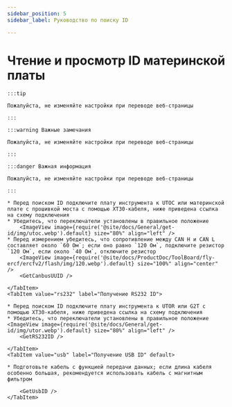 ```yaml
---
sidebar_position: 5
sidebar_label: Руководство по поиску ID

---
```










# Чтение и просмотр ID материнской платы

    :::tip

    Пожалуйста, не изменяйте настройки при переводе веб-страницы

    :::

    :::warning Важные замечания

    Пожалуйста, не изменяйте настройки при переводе веб-страницы

    :::

    :::danger Важная информация

    Пожалуйста, не изменяйте настройки при переводе веб-страницы

    :::

<Tabs>
    <TabItem value="can" label="Получение CANBus UUID">

    * Перед поиском ID подключите плату инструмента к UTOC или материнской плате с прошивкой моста с помощью XT30-кабеля, ниже приведена ссылка на схему подключения
    * Убедитесь, что переключатели установлены в правильное положение
        <ImageView image={require('@site/docs/General/get-id/img/utoc.webp').default} size="80%" align="left" />
    * Перед измерением убедитесь, что сопротивление между CAN H и CAN L составляет около `60 Ом`; если оно равно `120 Ом`, подключите резистор `120 Ом`, если около `40 Ом`, отключите резистор
        <ImageView image={require('@site/docs/ProductDoc/ToolBoard/fly-ercf/ercfv2/flash/img/120.webp').default} size="100%" align="center" />
        <GetCanbusUUID />

    </TabItem>
    <TabItem value="rs232" label="Получение RS232 ID">

    * Перед поиском ID подключите плату инструмента к UTOR или G2T с помощью XT30-кабеля, ниже приведена ссылка на схему подключения
    * Убедитесь, что переключатели установлены в правильное положение
    <ImageView image={require('@site/docs/General/get-id/img/utor.webp').default} size="80%" align="left" />              
        <GetRS232ID />

    </TabItem>
    <TabItem value="usb" label="Получение USB ID" default>
        
    * Подготовьте кабель с функцией передачи данных; если длина кабеля особенно большая, рекомендуется использовать кабель с магнитным фильтром
    
        <GetUsbID />
    </TabItem>
</Tabs>
